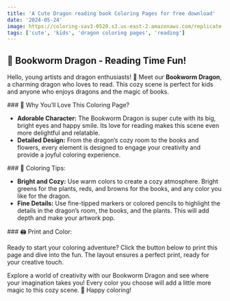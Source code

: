 ```yaml
---
title: 'A Cute Dragon reading book Coloring Pages for free download'
date: '2024-05-24'
image: https://coloring-sav3-0520.s3.us-east-2.amazonaws.com/replicate-prediction-tanfkk93x9rgm0cfn1jsvgxekm.png
tags: ['cute', 'kids', 'dragon coloring pages', 'reading']
---
```


## 🐉 Bookworm Dragon - Reading Time Fun!

Hello, young artists and dragon enthusiasts! 🎨 Meet our **Bookworm Dragon**, 
a charming dragon who loves to read. This cozy scene is perfect for kids 
and anyone who enjoys dragons and the magic of books.

<div style={{ marginTop: '20px' }}></div>
### 🌟 Why You’ll Love This Coloring Page?

- **Adorable Character:** The Bookworm Dragon is super cute with its big, bright eyes and happy smile. Its love for reading makes this scene even more delightful and relatable.
- **Detailed Design:** From the dragon’s cozy room to the books and flowers, every element is designed to engage your creativity and provide a joyful coloring experience.

<div style={{ marginTop: '20px' }}></div>
### 🎨 Coloring Tips:

- **Bright and Cozy:** Use warm colors to create a cozy atmosphere. Bright greens for the plants, reds, and browns for the books, and any color you like for the dragon.
- **Fine Details:** Use fine-tipped markers or colored pencils to highlight the details in the dragon’s room, the books, and the plants. This will add depth and make your artwork pop.

<div style={{ marginTop: '20px' }}></div>
### 🖨️ Print and Color:

Ready to start your coloring adventure? Click the button below to print this page and dive into the fun. The layout ensures a perfect print, ready for your creative touch.


Explore a world of creativity with our Bookworm Dragon and see where your imagination takes you! Every color you choose will add a little more magic to this cozy scene. 🌈 Happy coloring!
